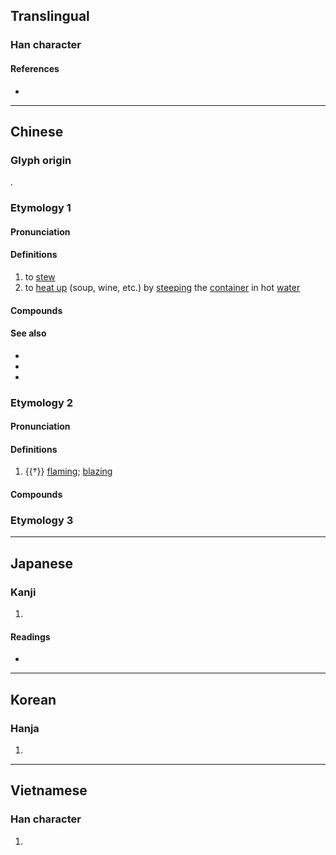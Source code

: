 {{also|炖}}
{{character info/new}}
==Translingual==

===Han character===
{{Han char|rn=86|rad=火|as=12|sn=16|four=98840|canj=FYDK|ids=⿰火敦}}

====References====
* {{Han ref|kx=0682.150|dkj=19403|dj=1094.110|hdz=32236.060|uh=71C9|ud=29129|bh=BF4C|bd=48972}}

----

==Chinese==

===Glyph origin===
{{Han etym}}
{{Han compound|火|敦|ls=psc|c1=s|c2=p}}.

===Etymology 1===
{{zh-forms|s=炖|t2=炖}}

====Pronunciation====
{{zh-pron
|m=dùn
|m-s=den4
|c=dan6,deon6
|c-t=un5
|h=pfs=tûn
|md=dông
|mn=tūn
|mn-t=dung6
|w=2ten
|mc=
|oc=1
|cat=v
}}

====Definitions====
{{zh-hanzi}}

# to [[stew]]
# to [[heat up]] (soup, wine, etc.) by [[steep]]ing the [[container]] in hot [[water]]

====Compounds====
{{zh-der|燉冬菇|燉補|清燉|燉鍋|燉煮|燉肉|燉菜|慢燉鍋}}

====See also====
* {{zh-l|燴}}
* {{zh-l|扒|tr=pá}}
* {{zh-l|蒸}}

===Etymology 2===
{{zh-forms}}

====Pronunciation====
{{zh-pron
|m=tún,dūn
|mc=y
|oc=2+3
|cat=a
}}

====Definitions====
{{zh-hanzi}}

# {{†}} [[flaming]]; [[blazing]]

====Compounds====
{{zh-der|*燉煌}}

===Etymology 3===
{{zh-see|暾|v}}

----

==Japanese==

===Kanji===
{{ja-kanji|grade=|rs=火12}}

# {{defn|lang=ja|sort=火12}}

====Readings====
* {{ja-readings|on=[[とん]] (ton)|kun=[[あきらか]] (akiraka)}}

----

==Korean==

===Hanja===
{{ko-hanja|hangeul=돈|eumhun=|mr=ton|y=ton}}

# {{defn|lang=ko|sort=火12}}

----

==Vietnamese==

===Han character===
{{vi-hantu|[[đôn]], [[đun]], [[đón]], [[don]], [[giôn]]|rs=火12}}

# {{defn|lang=vi|sort=火12}}